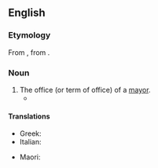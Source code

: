 ==English==

===Etymology===
From {{inh|en|enm|mairaltee}}, from {{der|en|frm|mairalté}}.

===Noun===
{{en-noun|mayoralties}}

# The office (or term of office) of a [[mayor]].
#* {{quote-journal|lang=en|date=February 16, 2009|author=Simon Romero|title=Chávez Decisively Wins Bid to End Term Limits|work=New York Times|url=http://www.nytimes.com/2009/02/16/world/americas/16venez.html
|passage=The results, coming after voters had rejected a similar effort by Mr. Chávez just 15 months ago, pointed to his resilience after a decade in power, as well as to the fragmentation of his opposition, which as recently as November had won key '''mayoralties''' and governorships.}}

====Translations====
{{trans-top|the office or term of a mayor}}
* Greek: {{t+|el|δημαρχία|f}}
* Italian: {{t|it|sindacatura|f}}
{{trans-mid}}
* Maori: {{t|mi|meatanga}}
{{trans-bottom}}